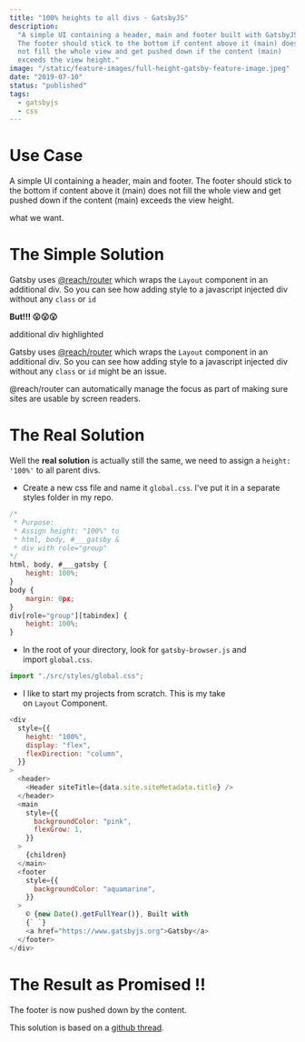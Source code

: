 ```yaml
---
title: "100% heights to all divs - GatsbyJS"
description:
  "A simple UI containing a header, main and footer built with GatsbyJS.
  The footer should stick to the bottom if content above it (main) does
  not fill the whole view and get pushed down if the content (main)
  exceeds the view height."
image: "/static/feature-images/full-height-gatsby-feature-image.jpeg"
date: "2019-07-10"
status: "published"
tags:
  - gatsbyjs
  - css
---
```



# Use Case

A simple UI containing a header, main and footer. The footer should stick to the bottom if content above it (main) does not fill the whole view and get pushed down if the content (main) exceeds the view height.

<BlogImage
  client:load
  extendWidth
  alt="What we have"
  caption="What we have"
  src="/static/post-images/full-height-gatsby/what-we-have.png"
/>

<BlogImage
  client:load
  extendWidth
  alt="What we want"
  caption="What we want"
  src="/static/post-images/full-height-gatsby/what-we-want.png"
/>

what we want.

# The Simple Solution

Gatsby uses [@reach/router](https://github.com/reach/router) which wraps the `Layout` component in an additional div. So you can see how adding style to a javascript injected div without any `class` or `id`

**But!!! 😮😮😮**

<BlogImage
  client:load
  extendWidth
  alt="Additional div highlighted"
  caption="Additional div highlighted"
  src="/static/post-images/full-height-gatsby/additional-div-highlighted.png"
/>

additional div highlighted

Gatsby uses [@reach/router](https://github.com/reach/router) which wraps the `Layout` component in an additional div. So you can see how adding style to a javascript injected div without any `class` or `id` might be an issue.

@reach/router can automatically manage the focus as part of making sure sites are usable by screen readers.

# The Real Solution

Well the **real solution** is actually still the same, we need to assign a `height: '100%'` to all parent divs.

- Create a new css file and name it `global.css`. I’ve put it in a separate styles folder in my repo.

```js
/*
 * Purpose:
 * Assign height: "100%" to
 * html, body, #___gatsby &
 * div with role="group"
*/
html, body, #___gatsby {
    height: 100%;
}
body {
    margin: 0px;
}
div[role="group"][tabindex] {
    height: 100%;
}
```

- In the root of your directory, look for `gatsby-browser.js` and import `global.css`.

```js
import "./src/styles/global.css";
```

- I like to start my projects from scratch. This is my take on `Layout` Component.

```js
<div
  style={{
    height: "100%",
    display: "flex",
    flexDirection: "column",
  }}
>
  <header>
    <Header siteTitle={data.site.siteMetadata.title} />
  </header>
  <main
    style={{
      backgroundColor: "pink",
      flexGrow: 1,
    }}
  >
    {children}
  </main>
  <footer
    style={{
      backgroundColor: "aquamarine",
    }}
  >
    © {new Date().getFullYear()}, Built with
    {` `}
    <a href="https://www.gatsbyjs.org">Gatsby</a>
  </footer>
</div>
```

# The Result as Promised !!

<BlogImage
  client:load
  extendWidth
  alt="Result as promised"
  caption="Result as promised"
  src="/static/post-images/full-height-gatsby/result-as-promised.gif"
/>

The footer is now pushed down by the content.

This solution is based on a [github thread](https://github.com/gatsbyjs/gatsby/issues/7310).
